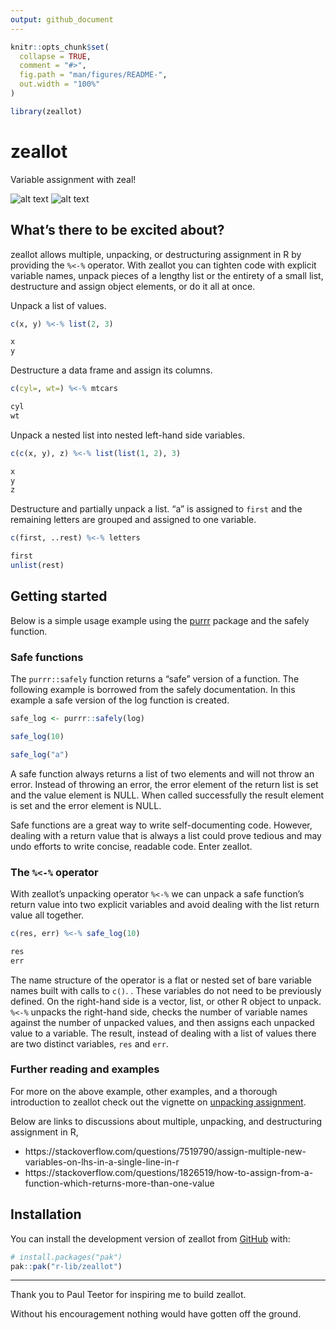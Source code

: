 ```yaml
---
output: github_document
---
```


<!-- README.md is generated from README.Rmd. Please edit that file -->

```r
knitr::opts_chunk$set(
  collapse = TRUE,
  comment = "#>",
  fig.path = "man/figures/README-",
  out.width = "100%"
)

library(zeallot)
```

# zeallot

Variable assignment with zeal!

[coverage]: https://codecov.io/gh/r-lib/zeallot/branch/master/graph/badge.svg "deep fat fry"
[cran]: https://www.r-pkg.org/badges/version/zeallot "green means go!"

![alt text][coverage] ![alt text][cran]

## What's there to be excited about?

zeallot allows multiple, unpacking, or destructuring assignment in R by
providing the `%<-%` operator. With zeallot you can tighten code with explicit
variable names, unpack pieces of a lengthy list or the entirety of a small list,
destructure and assign object elements, or do it all at once.

Unpack a list of values.

```r
c(x, y) %<-% list(2, 3)

x
y
```

Destructure a data frame and assign its columns.

```r
c(cyl=, wt=) %<-% mtcars

cyl
wt
```

Unpack a nested list into nested left-hand side variables.

```r
c(c(x, y), z) %<-% list(list(1, 2), 3)

x
y
z
```

Destructure and partially unpack a list. "a" is assigned to `first` and the
remaining letters are grouped and assigned to one variable.

```r
c(first, ..rest) %<-% letters

first
unlist(rest)
```

## Getting started

Below is a simple usage example using the
[purrr](https://github.com/hadley/purrr) package and the safely function.

### Safe functions

The `purrr::safely` function returns a "safe" version of a function. The
following example is borrowed from the safely documentation. In this example a
safe version of the log function is created.

```r
safe_log <- purrr::safely(log)

safe_log(10)

safe_log("a")
```

A safe function always returns a list of two elements and will not throw an
error. Instead of throwing an error, the error element of the return list is set
and the value element is NULL. When called successfully the result element is
set and the error element is NULL.

Safe functions are a great way to write self-documenting code. However, dealing
with a return value that is always a list could prove tedious and may undo
efforts to write concise, readable code. Enter zeallot.

### The `%<-%` operator

With zeallot's unpacking operator `%<-%` we can unpack a safe function's return
value into two explicit variables and avoid dealing with the list return value
all together.

```r
c(res, err) %<-% safe_log(10)

res
err
```

The name structure of the operator is a flat or nested set of bare variable
names built with calls to `c()`. . These variables do not need to be previously
defined. On the right-hand side is a vector, list, or other R object to unpack.
`%<-%` unpacks the right-hand side, checks the number of variable names against
the number of unpacked values, and then assigns each unpacked value to a
variable. The result, instead of dealing with a list of values there are two
distinct variables, `res` and `err`.

### Further reading and examples

For more on the above example, other examples, and a thorough introduction to
zeallot check out the vignette on [unpacking
assignment](vignettes/unpacking-assignment.Rmd).

Below are links to discussions about multiple, unpacking, and destructuring
assignment in R,

* https://stackoverflow.com/questions/7519790/assign-multiple-new-variables-on-lhs-in-a-single-line-in-r
* https://stackoverflow.com/questions/1826519/how-to-assign-from-a-function-which-returns-more-than-one-value

## Installation

You can install the development version of zeallot from
[GitHub](https://github.com/) with:

```r
# install.packages("pak")
pak::pak("r-lib/zeallot")
```

---

Thank you to Paul Teetor for inspiring me to build zeallot.

Without his encouragement nothing would have gotten off the ground.